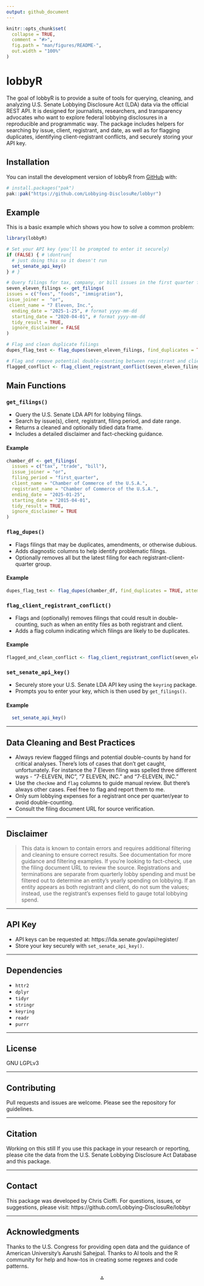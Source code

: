 ```yaml
---
output: github_document
---
```


<!-- README.md is generated from README.Rmd. Please edit that file -->

```r
knitr::opts_chunk$set(
  collapse = TRUE,
  comment = "#>",
  fig.path = "man/figures/README-",
  out.width = "100%"
)
```

# lobbyR

<!-- badges: start -->
<!-- badges: end -->

The goal of lobbyR is to provide a suite of tools for querying, cleaning, and analyzing U.S. Senate Lobbying Disclosure Act (LDA) data via the official REST API. It is designed for journalists, researchers, and transparency advocates who want to explore federal lobbying disclosures in a reproducible and programmatic way. The package includes helpers for searching by issue, client, registrant, and date, as well as for flagging duplicates, identifying client-registrant conflicts, and securely storing your API key.

## Installation

You can install the development version of lobbyR from [GitHub](https://github.com/Lobbying-DisclosuRe/lobbyr) with:

``` r
# install.packages("pak")
pak::pak("https://github.com/Lobbying-DisclosuRe/lobbyr")
```

## Example

This is a basic example which shows you how to solve a common problem:

```r
library(lobbyR)

# Set your API key (you'll be prompted to enter it securely)
if (FALSE) { # \dontrun{
  # just doing this so it doesn't run
  set_senate_api_key()
} # }

# Query filings for tax, company, or bill issues in the first quarter for a specific client/registrant
seven_eleven_filings <- get_filings(
issues = c("fees", "foods", "immigration"),
issue_joiner =  "or",
 client_name = "7 Eleven, Inc.",
  ending_date = "2025-1-25", # format yyyy-mm-dd
  starting_date = "2020-04-01", # format yyyy-mm-dd
  tidy_result = TRUE,
  ignore_disclaimer = FALSE
)

# Flag and clean duplicate filings
dupes_flag_test <- flag_dupes(seven_eleven_filings, find_duplicates = TRUE, attempt_cleaning = TRUE)

# Flag and remove potential double-counting between registrant and client
flagged_conflict <- flag_client_registrant_conflict(seven_eleven_filings, flag_conflict = TRUE, clean_doublecounts = TRUE)

```

## Main Functions

### `get_filings()`

- Query the U.S. Senate LDA API for lobbying filings.
- Search by issue(s), client, registrant, filing period, and date range.
- Returns a cleaned and optionally tidied data frame.
- Includes a detailed disclaimer and fact-checking guidance.


#### Example


```r

chamber_df <- get_filings(
  issues = c("tax", "trade", "bill"),
  issue_joiner = "or",
  filing_period = "first_quarter",
  client_name = "Chamber of Commerce of the U.S.A.",
  registrant_name = "Chamber of Commerce of the U.S.A.",
  ending_date = "2025-01-25",
  starting_date = "2015-04-01",
  tidy_result = TRUE,
  ignore_disclaimer = TRUE
)


```


### `flag_dupes()`

- Flags filings that may be duplicates, amendments, or otherwise dubious.
- Adds diagnostic columns to help identify problematic filings.
- Optionally removes all but the latest filing for each registrant-client-quarter group.


#### Example

```r
dupes_flag_test <- flag_dupes(chamber_df, find_duplicates = TRUE, attempt_cleaning = TRUE)

```



### `flag_client_registrant_conflict()`

- Flags and (optionally) removes filings that could result in double-counting, such as when an entity files as both registrant and client.
- Adds a flag column indicating which filings are likely to be duplicates.


#### Example

```r
flagged_and_clean_conflict <- flag_client_registrant_conflict(seven_eleven_filings, flag_conflict = TRUE, clean_doublecounts = TRUE)

```


### `set_senate_api_key()`

- Securely store your U.S. Senate LDA API key using the `keyring` package.
- Prompts you to enter your key, which is then used by `get_filings()`.


#### Example

```r

  set_senate_api_key()

```

---

## Data Cleaning and Best Practices

- Always review flagged filings and potential double-counts by hand for critical analyses. There's lots of cases that don't get caught, unfortunately. For instance the 7 Eleven filing was spelled three different ways - "7-ELEVEN, INC", 	"7 ELEVEN, INC." and "7-ELEVEN, INC." 
- Use the `checkme` and `flag` columns to guide manual review. But there's always other cases. Feel free to flag and report them to me. 
- Only sum lobbying expenses for a registrant once per quarter/year to avoid double-counting.
- Consult the filing document URL for source verification.

---

## Disclaimer

> This data is known to contain errors and requires additional filtering and cleaning to ensure correct results. See documentation for more guidance and filtering examples. If you're looking to fact-check, use the filing document URL to review the source. Registrations and terminations are separate from quarterly lobby spending and must be filtered out to determine an entity's yearly spending on lobbying. If an entity appears as both registrant and client, do not sum the values; instead, use the registrant's expenses field to gauge total lobbying spend.

---

## API Key

- API keys can be requested at: https://lda.senate.gov/api/register/
- Store your key securely with `set_senate_api_key()`.

---

## Dependencies

- `httr2`
- `dplyr`
- `tidyr`
- `stringr`
- `keyring`
- `readr`
- `purrr`

---

## License

GNU LGPLv3

---

## Contributing

Pull requests and issues are welcome. Please see the repository for guidelines.

---

## Citation
Working on this still
If you use this package in your research or reporting, please cite the data from the U.S. Senate Lobbying Disclosure Act Database and this package.

---

## Contact

This package was developed by Chris Cioffi. For questions, issues, or suggestions, please visit: https://github.com/Lobbying-DisclosuRe/lobbyr

---

## Acknowledgments

Thanks to the U.S. Congress for providing open data and the guidance of American University's Aarushi Sahejpal. Thanks to AI tools and the R community for help and how-tos in creating some regexes and code patterns.

<div style="text-align: center">⁂</div>
